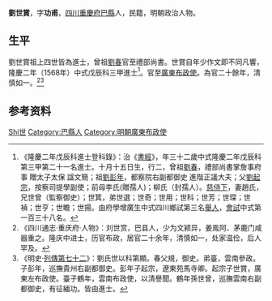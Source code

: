 {{明清人物信息框
| 姓名 = 劉世賞
| 原名 =
| 圖片名稱= 
| 圖片大小 =
| 圖片說明 = 
| 最高職務 =
| 國家 = 大明 
| 爵位 =
| 籍貫 = [[四川|四川]][[重慶府|重慶府]][[巴縣|巴縣]]
| 族裔 = 
| 字號 = 
| 諡號 =
| 出生日期 = 十月十五日
| 出生地點 =
| 逝世日期 = 卒年不詳 
| 逝世地點 =
| 墓葬 =
| 配偶 = 趙氏
| 親屬 = 曾祖[[劉春|劉春]]，祖[[劉彭年|劉彭年]]<br>父[[劉起宗|劉起宗]]，前母李氏（贈孺人），柳氏（封孺人）
| 出身 =
* 隆慶二年戊辰科同進士出身
| 經歷 =
| 著作 =  
}}
'''劉世賞'''{{BD|1537年||？年||}}，字'''功甫'''，[[四川|四川]][[重慶府|重慶府]][[巴縣|巴縣]]人，民籍，明朝政治人物。

==生平==
劉世賞祖上四世皆為進士，曾祖[[劉春_(成化進士)|劉春]]官至禮部尚書。世賞自年少作文即不同凡響，隆慶二年（1568年）中式戊辰科三甲進士<ref>《隆慶二年戊辰科進士登科錄》：治《[[書經|書經]]》，年三十二歲中式隆慶二年戊辰科第三甲第二十一名進士。十月十五日生，行二，曾祖[[劉春|劉春]]，禮部尚書掌詹事府事 贈太子太保 諡文簡；祖[[劉彭年|劉彭年]]，都察院右副都御史 進階正議大夫；父[[劉起宗|劉起宗]]，按察司提學副使；前母李氏(贈孺人)；柳氏（封孺人）。[[慈侍下|慈侍下]]，妻趙氏，兄世曾（監察御史）；世箕，弟世選；世奇；世用；世科；世芳；世琛；世禎；世亨；世瞻；世揚。由府學增廣生中式四川鄉試第三名[[舉人|舉人]]，[[會試|會試]]中式第一百三十八名。</ref>。官至[[廣東|廣東]][[布政使|布政使]]。為官二十餘年，清慎如一。<ref>《四川通志·重庆府·人物》：刘世赏，巴县人，少为文颍异，姜鳯阿、茅鹿门咸器重之。隆庆中进士，历官布政，居官二十余年，清慎如一，处家温俭，后人罕及。</ref><ref>《明史·[[s:明史/卷184|列傳第七十二]]》：劉氏世以科第顯。春父規，御史。弟臺，雲南參政。子彭年，巡撫貴州右副都御史。彭年子起宗，遼東苑馬寺卿。起宗子世賞，廣東左布政使。臺子鶴年，雲南布政使，以清譽聞。鶴年孫世曾，巡撫雲南右副都御史，有征緬功。皆由進士。</ref>

== 参考资料 ==
{{reflist}}

{{隆慶二年戊辰科殿试金榜}}
{{劉規家族}}

{{Authority control}}

{{DEFAULTSORT:Liu劉}}
[[Category:劉姓|Shi世]]
[[Category:巴縣人|Category:巴縣人]]
[[Category:明朝廣東布政使|Category:明朝廣東布政使]]


{{明朝人物小作品}}